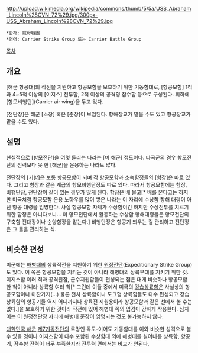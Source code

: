 http://upload.wikimedia.org/wikipedia/commons/thumb/5/5a/USS_Abraham_Lincoln%28CVN_72%29.jpg/300px-USS_Abraham_Lincoln%28CVN_72%29.jpg

 *한자: 航母戰團
 *영어: Carrier Strike Group 또는 Carrier Battle Group

[[목차]]
== 개요 ==
[해군 항공대]의 작전을 지원하고 항공모함을 보호하기 위한 기동함대로, [항공모함] 1척과 4~5척 이상의 [이지스] 전투함, 2척 이상의 공격형 잠수함 등으로 구성된다. 휘하에 [항모비행단](Carrier air wing)을 두고 있다.

[전단장]은 해군 [소장] 혹은 [준장]이 보임된다. 항해장교가 맡을 수도 있고 항공장교가 맡을 수도 있다.

== 설명 ==
현실적으로 [항모전단]을 여럿 돌리는 나라는 [미 해군] 정도이다. 타국군의 경우 항모전단의 전력보다 못 한 [해군]을 운용하는 나라도 많다.

전단장의 [기함]은 보통 항공모함이 되며 각 항공모함과 소속함정들의 [함장]은 따로 있다. 그리고 함장과 같은 계급의 항모비행단장도 따로 있다. 따라서 항공모함에는 함장, 비행단장, 전단장이 같이 있는 경우가 많게 된다. 함장은 배 몰고[* 배를 몬다고는 하지만 미국처럼 항공모함 운용 노하우를 많이 쌓은 나라는 이 자리에 수상함 항해 대령이 아닌 항공 대령을 임명한다. 사실 항공모함 자체가 수상함이긴 하지만 수상전투를 치르기 위한 함정은 아니다보니... 미 항모전단에서 활동하는 수상함 항해대령들은 항모전단의 구축함 전대장이나 순양함장을 맡는다.] 비행단장은 항공기 띄우는 걸 관리하고 전단장은 그 둘을 관리하는 식.

== 비슷한 편성 ==
미군에는 [[해병대]]의 상륙작전을 지원하기 위한 [[원정전단]](Expeditionary Strike Group)도 있다. 이 쪽은 항공모함을 지키는 것이 아니라 해병대의 상륙부대를 지키기 위한 것. 이지스함 여러 척과 공격원잠, 군수지원함들이 편성되는 점은 대개 비슷하나 항공모함 한 척이 아니라 상륙함 여러 척[* 그런데 이들 중에서 미국의 [[강습상륙함]]은 사실상의 항공모함이나 마찬가지(...) 물론 전차 상륙함이나 도크형 상륙함들도 다수 편성되고 강습상륙함의 항공기들 역시 어디까지나 상륙전 지원용이라 항공모함과 같은 선에서 볼 수는 없다.]을 보호하기 위한 것이라 작전에 있어 해병대 쪽의 입김이 강하게 작용한다. 심지어는 이 원정전단장 자리에 해병대 준장이 임명되는 것도 불가능하지 않다.

[[대한민국 해군]] [[제7기동전단]]의 로망인 독도-이어도 기동함대를 이와 비슷한 성격으로 볼 수 있을 것이나 이지스함이 다수 포함된 수상함대 외에 해병대를 실어나를 상륙함, 항공기, 잠수함 전력이 너무 부족한지라 전투력 면에서는 비교가 안된다.
